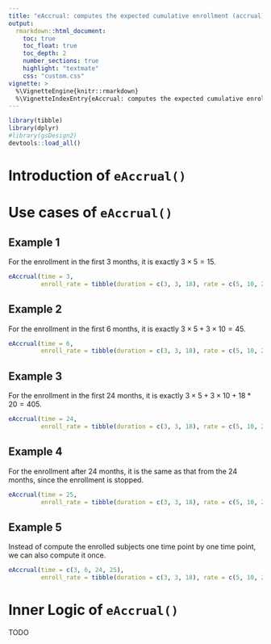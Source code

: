 ```yaml
---
title: "eAccrual: computes the expected cumulative enrollment (accrual) given a set of piecewise constant enrollment rates and times."
output:
  rmarkdown::html_document:
    toc: true
    toc_float: true
    toc_depth: 2
    number_sections: true
    highlight: "textmate"
    css: "custom.css"
vignette: >
  %\VignetteEngine{knitr::rmarkdown}
  %\VignetteIndexEntry{eAccrual: computes the expected cumulative enrollment (accrual) given a set of piecewise constant enrollment rates and times.}
---
```


```r
library(tibble)
library(dplyr)
#library(gsDesign2)
devtools::load_all()
```

# Introduction of `eAccrual()`


# Use cases of `eAccrual()`

## Example 1
For the enrollment in the first 3 months, it is exactly $3 \times 5 = 15$.
```r
eAccrual(time = 3,
         enroll_rate = tibble(duration = c(3, 3, 18), rate = c(5, 10, 20)))
```

## Example 2
For the enrollment in the first 6 months, it is exactly $3 \times 5 + 3 \times 10 = 45$.
```r
eAccrual(time = 6, 
         enroll_rate = tibble(duration = c(3, 3, 18), rate = c(5, 10, 20)))
```

## Example 3
For the enrollment in the first 24 months, it is exactly $3 \times 5 + 3 \times 10 + 18 * 20 = 405$.
```r
eAccrual(time = 24, 
         enroll_rate = tibble(duration = c(3, 3, 18), rate = c(5, 10, 20)))
```

## Example 4
For the enrollment after 24 months, it is the same as that from the 24 months, since the enrollment is stopped.
```r
eAccrual(time = 25, 
         enroll_rate = tibble(duration = c(3, 3, 18), rate = c(5, 10, 20)))
```

## Example 5
Instead of compute the enrolled subjects one time point by one time point, we can also compute it once.
```r
eAccrual(time = c(3, 6, 24, 25), 
         enroll_rate = tibble(duration = c(3, 3, 18), rate = c(5, 10, 20)))
```

# Inner Logic of `eAccrual()`

TODO